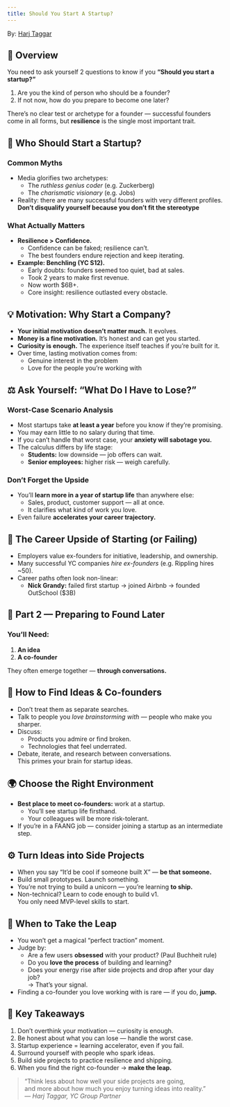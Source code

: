 ```yaml
---
title: Should You Start A Startup?
---
```


By: [Harj Taggar](https://x.com/harjtaggar)

<!-- <YouTube
id="BUE-icVYRFU"
/> -->


## 🧭 Overview

You need to ask yourself 2 questions to know if you **“Should you start a startup?”** 

1. Are you the kind of person who should be a founder?  
2. If not now, how do you prepare to become one later?

There’s no clear test or archetype for a founder — successful founders come in all forms, but **resilience** is the single most important trait.


## 🧠 Who Should Start a Startup?

### Common Myths
- Media glorifies two archetypes:  
  - The *ruthless genius coder* (e.g. Zuckerberg)  
  - The *charismatic visionary* (e.g. Jobs)  
- Reality: there are many successful founders with very different profiles.  
  **Don’t disqualify yourself because you don’t fit the stereotype** 

### What Actually Matters
- **Resilience > Confidence.**  
  - Confidence can be faked; resilience can’t.  
  - The best founders endure rejection and keep iterating.  
- **Example: Benchling (YC S12).**  
  - Early doubts: founders seemed too quiet, bad at sales.  
  - Took 2 years to make first revenue.  
  - Now worth $6B+.  
  - Core insight: resilience outlasted every obstacle.



## 💡 Motivation: Why Start a Company?

- **Your initial motivation doesn’t matter much.** It evolves.
- **Money is a fine motivation.** It’s honest and can get you started.  
- **Curiosity is enough.** The experience itself teaches if you’re built for it.
- Over time, lasting motivation comes from:  
  - Genuine interest in the problem  
  - Love for the people you’re working with



## ⚖️ Ask Yourself: “What Do I Have to Lose?”

### Worst-Case Scenario Analysis
- Most startups take **at least a year** before you know if they’re promising.
- You may earn little to no salary during that time.
- If you can’t handle that worst case, your **anxiety will sabotage you.**
- The calculus differs by life stage:
  - **Students:** low downside — job offers can wait.
  - **Senior employees:** higher risk — weigh carefully.

### Don’t Forget the Upside
- You’ll **learn more in a year of startup life** than anywhere else:
  - Sales, product, customer support — all at once.  
  - It clarifies what kind of work you love.  
- Even failure **accelerates your career trajectory.**



## 🧩 The Career Upside of Starting (or Failing)

- Employers value ex-founders for initiative, leadership, and ownership.
- Many successful YC companies *hire ex-founders* (e.g. Rippling hires ~50).
- Career paths often look non-linear:
  - **Nick Grandy:** failed first startup → joined Airbnb → founded OutSchool ($3B)



## 🧱 Part 2 — Preparing to Found Later

### You’ll Need:
1. **An idea**
2. **A co-founder**

They often emerge together — **through conversations.**



## 🧠 How to Find Ideas & Co-founders

- Don’t treat them as separate searches.  
- Talk to people you *love brainstorming with* — people who make you sharper.
- Discuss:
  - Products you admire or find broken.
  - Technologies that feel underrated.
- Debate, iterate, and research between conversations.  
  This primes your brain for startup ideas.



## 🌍 Choose the Right Environment

- **Best place to meet co-founders:** work at a startup.  
  - You’ll see startup life firsthand.  
  - Your colleagues will be more risk-tolerant.  
- If you’re in a FAANG job — consider joining a startup as an intermediate step.



## ⚙️ Turn Ideas into Side Projects

- When you say “It’d be cool if someone built X” — **be that someone.**
- Build small prototypes. Launch something.
- You’re not trying to build a unicorn — you’re learning **to ship.**
- Non-technical? Learn to code enough to build v1.  
  You only need MVP-level skills to start.



## 🚀 When to Take the Leap

- You won’t get a magical “perfect traction” moment.
- Judge by:
  - Are a few users **obsessed** with your product? (Paul Buchheit rule)
  - Do you **love the process** of building and learning?  
  - Does your energy rise after side projects and drop after your day job?  
    → That’s your signal.  
- Finding a co-founder you love working with is rare — if you do, **jump.**



## 🧾 Key Takeaways

1. Don’t overthink your motivation — curiosity is enough.  
2. Be honest about what you can lose — handle the worst case.  
3. Startup experience = learning accelerator, even if you fail.  
4. Surround yourself with people who spark ideas.  
5. Build side projects to practice resilience and shipping.  
6. When you find the right co-founder → **make the leap.**



> “Think less about how well your side projects are going,  
> and more about how much you enjoy turning ideas into reality.”  
> — *Harj Taggar, YC Group Partner*


